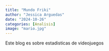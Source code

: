 ```yaml
---
title: "Mundo Friki"
author: "Jessica Arguedas"
date: "2024-10-26"
categories: [Analisis]
image: "mario.jpg"
---
```


Este blog es sobre estadisticas de videojuegos